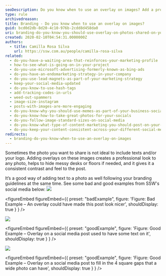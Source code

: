 ```yaml
---
seoDescription: Do you know when to use an overlay on images? Add a professional touch and consistency to your social media posts with overlays.
type: rule
archivedreason:
title: Branding - Do you know when to use an overlay on images?
guid: bcd0d2db-8d20-4c10-976b-2cdd8d458da0
uri: branding-do-you-know-you-should-use-overlay-on-photos-shared-on-your-social-media
created: 2020-02-10T04:54:31.0000000Z
authors:
  - title: Camilla Rosa Silva
    url: https://ssw.com.au/people/camilla-rosa-silva
related:
  - do-you-have-a-waiting-area-that-reinforces-your-marketing-profile
  - how-to-see-what-is-going-on-in-your-project
  - do-you-use-microsoft-advertising-formerly-known-as-bing-ads
  - do-you-have-an-endomarketing-strategy-in-your-company
  - do-you-use-lead-magnets-as-part-of-your-marketing-strategy
  - keep-your-social-media-updated
  - do-you-know-to-use-hash-tags
  - add-tracking-codes-in-urls
  - weed-out-spammers
  - image-size-instagram
  - posts-with-images-are-more-engaging
  - do-you-know-why-you-should-use-memes-as-part-of-your-business-social-media-content
  - do-you-know-how-to-take-great-photos-for-your-socials
  - do-you-follow-image-standard-sizes-on-social-media
  - do-you-know-what-type-of-content-marketing-you-should-post-on-your-socials
  - do-you-keep-your-content-consistent-across-your-different-social-media-platforms
redirects:
  - branding-do-you-know-when-to-use-an-overlay-on-images
---
```


Sometimes the photo you want to share is not ideal to include texts and/or your logo. Adding overlays on these images creates a professional look to any photo, helps to hide messy desks or floors if needed, and it gives it a consistent contrast and feel to the post.

It’s a good way of adding text to a photo as well following your branding guidelines at the same time.
See some bad and good examples from SSW's social media below:
![](badexampleandreas.png)

<figureEmbed figureEmbed={{
  preset: "badExample",
  figure: 'Figure: Bad Example – An overlay could have made this post look nicer',
  shouldDisplay: true
} } />

![](goode5videos.png)

<figureEmbed figureEmbed={{
  preset: "goodExample",
  figure: 'Figure: Good Example – Overlay on a social media post used to have some text on it',
  shouldDisplay: true
} } />

![](goodeteamphoto.png)

<figureEmbed figureEmbed={{
  preset: "goodExample",
  figure: 'Figure: Good Example – Overlay on a social media post to fill in the 4 square gaps that a wide photo can have',
  shouldDisplay: true
} } />
